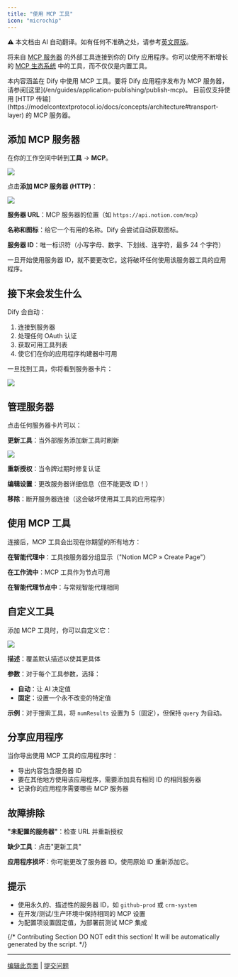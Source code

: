 ```yaml
---
title: "使用 MCP 工具"
icon: "microchip"
---
```


<Note> ⚠️ 本文档由 AI 自动翻译。如有任何不准确之处，请参考[英文原版](/en/documentation/pages/build/mcp)。</Note>


将来自 [MCP 服务器](https://modelcontextprotocol.io/introduction) 的外部工具连接到你的 Dify 应用程序。你可以使用不断增长的 [MCP 生态系统](https://mcpservers.org/) 中的工具，而不仅仅是内置工具。

<Note>
  本内容涵盖在 Dify 中使用 MCP 工具。要将 Dify 应用程序发布为 MCP 服务器，请参阅[这里](/en/guides/application-publishing/publish-mcp)。
</Note>

<Info>
  目前仅支持使用 [HTTP 传输](https://modelcontextprotocol.io/docs/concepts/architecture#transport-layer) 的 MCP 服务器。
</Info>

## 添加 MCP 服务器

在你的工作空间中转到**工具** → **MCP**。

![](/images/6cef1436fcc13a65ccedb54bcf5ab77eb87b8faba1098a85951839fb1907f2d2.png)

点击**添加 MCP 服务器 (HTTP)**：

![](/images/b5429131836c1caae84f4ce8b3b806221e39636723644961ce2f2a97d5421f16.png)

**服务器 URL**：MCP 服务器的位置（如 `https://api.notion.com/mcp`）

**名称和图标**：给它一个有用的名称。Dify 会尝试自动获取图标。

**服务器 ID**：唯一标识符（小写字母、数字、下划线、连字符，最多 24 个字符）

<Warning>
  一旦开始使用服务器 ID，就不要更改它。这将破坏任何使用该服务器工具的应用程序。
</Warning>

## 接下来会发生什么

Dify 会自动：
1. 连接到服务器
2. 处理任何 OAuth 认证
3. 获取可用工具列表
4. 使它们在你的应用程序构建器中可用

一旦找到工具，你将看到服务器卡片：

![](/images/fcef5ecad1deca82a1d8988c4bcb7cec745a0cd47945ff05fca588502cfaafbc.png)

## 管理服务器

点击任何服务器卡片可以：

**更新工具**：当外部服务添加新工具时刷新

![](/images/7b526a64ff34b10a357511b2cd3e42f251a6786210eac71c58ca7bfccdf63f0c.png)

**重新授权**：当令牌过期时修复认证

**编辑设置**：更改服务器详细信息（但不能更改 ID！）

**移除**：断开服务器连接（这会破坏使用其工具的应用程序）

## 使用 MCP 工具

连接后，MCP 工具会出现在你期望的所有地方：

**在智能代理中**：工具按服务器分组显示（"Notion MCP » Create Page"）

**在工作流中**：MCP 工具作为节点可用

**在智能代理节点中**：与常规智能代理相同

## 自定义工具

添加 MCP 工具时，你可以自定义它：

![](/images/CleanShot2025-07-07at07.41.33@2x.png)

**描述**：覆盖默认描述以使其更具体

**参数**：对于每个工具参数，选择：
- **自动**：让 AI 决定值
- **固定**：设置一个永不改变的特定值

**示例**：对于搜索工具，将 `numResults` 设置为 5（固定），但保持 `query` 为自动。

## 分享应用程序

当你导出使用 MCP 工具的应用程序时：
- 导出内容包含服务器 ID
- 要在其他地方使用该应用程序，需要添加具有相同 ID 的相同服务器
- 记录你的应用程序需要哪些 MCP 服务器

## 故障排除

**"未配置的服务器"**：检查 URL 并重新授权

**缺少工具**：点击"更新工具"

**应用程序损坏**：你可能更改了服务器 ID。使用原始 ID 重新添加它。

## 提示

- 使用永久的、描述性的服务器 ID，如 `github-prod` 或 `crm-system`
- 在开发/测试/生产环境中保持相同的 MCP 设置
- 为配置项设置固定值，为部署前测试 MCP 集成

{/*
Contributing Section
DO NOT edit this section!
It will be automatically generated by the script.
*/}

---

[编辑此页面](https://github.com/langgenius/dify-docs/edit/main/zh-hans/documentation/pages/build/mcp.mdx) | [提交问题](https://github.com/langgenius/dify-docs/issues/new?template=docs.yml)

